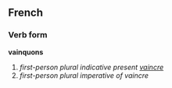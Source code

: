 ==French==
===Verb form===
'''vainquons'''

# ''first-person plural indicative present [[vaincre]]''
# ''first-person plural imperative of vaincre''